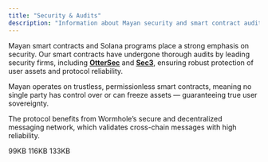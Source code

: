 ```yaml
---
title: "Security & Audits"
description: "Information about Mayan security and smart contract audits."
---
```


Mayan smart contracts and Solana programs place a strong emphasis on security. Our smart contracts have undergone thorough audits by leading security firms, including [**OtterSec**](https://osec.io/) and [**Sec3**](https://www.sec3.dev/), ensuring robust protection of user assets and protocol reliability.

Mayan operates on trustless, permissionless smart contracts, meaning no single party has control over or can freeze assets — guaranteeing true user sovereignty.

The protocol benefits from Wormhole’s secure and decentralized messaging network, which validates cross-chain messages with high reliability.

<Card title="Otter Sec Audit" iconType="sharp-solid" horizontal href="https://2301516674-files.gitbook.io/~/files/v0/b/gitbook-x-prod.appspot.com/o/spaces%2FNGiifMbrcug9ogAfisQY%2Fuploads%2F9YSweDuRP1P28bMmjy63%2FMayan_Audit_OtterSec.pdf?alt=media&token=ffefae4d-367d-401f-bd16-2d799dd3a403">
  99KB
</Card>

<Card title="MCTP Audit " horizontal={false} href="https://2301516674-files.gitbook.io/~/files/v0/b/gitbook-x-prod.appspot.com/o/spaces%2FNGiifMbrcug9ogAfisQY%2Fuploads%2FPxfV4xPmOCVKng8LcjiH%2FMayan_MCTP_Sec3.pdf?alt=media&token=62699afe-9e67-44fb-96fe-b593041365f4">
  116KB
</Card>

<Card title="Swift Audit" horizontal={false} href="https://2301516674-files.gitbook.io/~/files/v0/b/gitbook-x-prod.appspot.com/o/spaces%2FNGiifMbrcug9ogAfisQY%2Fuploads%2Fz6Gq4wJprv7LomYsQ1LY%2FMayan_Swift_Sec3.pdf?alt=media&token=4a1b7f69-a626-4e34-9db2-4e931c3bc11f">
  133KB
</Card>